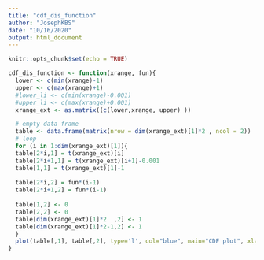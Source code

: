 ```yaml
---
title: "cdf_dis_function"
author: "JosephKBS"
date: "10/16/2020"
output: html_document
---
```


```r
knitr::opts_chunk$set(echo = TRUE)
```

```r
cdf_dis_function <- function(xrange, fun){
  lower <- c(min(xrange)-1)
  upper <- c(max(xrange)+1)
  #lower_li <- c(min(xrange)-0.001)
  #upper_li <- c(max(xrange)+0.001)
  xrange_ext <- as.matrix((c(lower,xrange, upper) ))

  # empty data frame
  table <- data.frame(matrix(nrow = dim(xrange_ext)[1]*2 , ncol = 2))
  # loop
  for (i in 1:dim(xrange_ext)[1]){
  table[2*i,1] = t(xrange_ext)[i]
  table[2*i+1,1] = t(xrange_ext)[i+1]-0.001
  table[1,1] = t(xrange_ext)[1]-1
  
  table[2*i,2] = fun*(i-1)
  table[2*i+1,2] = fun*(i-1)
  
  table[1,2] <- 0
  table[2,2] <- 0
  table[dim(xrange_ext)[1]*2  ,2] <- 1
  table[dim(xrange_ext)[1]*2-1,2] <- 1
  }  
  plot(table[,1], table[,2], type='l', col="blue", main="CDF plot", xlab="X variables", ylab="Cumulative probabilities") 
}
```

